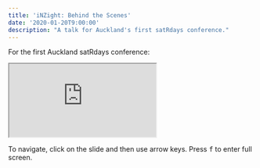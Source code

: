 ```yaml
---
title: 'iNZight: Behind the Scenes'
date: '2020-01-20T9:00:00'
description: "A talk for Auckland's first satRdays conference."
---
```


For the first Auckland satRdays conference:

<div class="frame-container">
  <iframe src="http://tomelliott.co.nz/talks/2020-01_satRdays"
    allowfullscreen
    title="iNZight: Behind the Scenes">
  </iframe>
</div>

To navigate, click on the slide and then use arrow keys. Press <kbd>f</kbd> to enter full screen.
